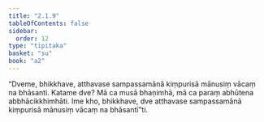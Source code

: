 ```yaml
---
title: "2.1.9"
tableOfContents: false
sidebar:
  order: 12
type: "tipitaka"
basket: "su"
book: "a2"
---
```



<DynamicBreadcrumb />

<Division number="61" book="a2">

<Paragraph number="137" book="a2">
“Dveme, bhikkhave, atthavase sampassamānā kiṃpurisā mānusiṃ vācaṃ na bhāsanti. Katame dve? Mā ca musā bhaṇimhā, mā ca paraṃ abhūtena abbhācikkhimhāti. Ime kho, bhikkhave, dve atthavase sampassamānā kiṃpurisā mānusiṃ vācaṃ na bhāsantī”ti.
</Paragraph>
</Division>